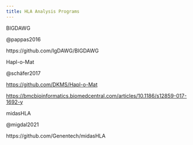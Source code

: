 ```yaml
---
title: HLA Analysis Programs
---
```


BIGDAWG

@pappas2016

https://github.com/IgDAWG/BIGDAWG\

Hapl-o-Mat

@schäfer2017

<https://github.com/DKMS/Hapl-o-Mat>

<https://bmcbioinformatics.biomedcentral.com/articles/10.1186/s12859-017-1692-y>

midasHLA

@migdal2021

https://github.com/Genentech/midasHLA
